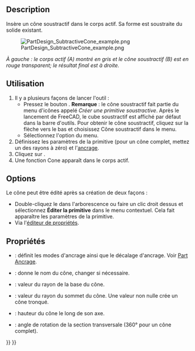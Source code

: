 <languages/>

{{Docnav/fr
|[[PartDesign_SubtractiveSphere/fr|Sphère soustractive]]
|[[PartDesign_SubtractiveEllipsoid/fr|Ellipsoïde soustractif]]
|[[PartDesign_Workbench/fr|Atelier PartDesign]]
|IconL=PartDesign_SubtractiveSphere.svg
|IconR=PartDesign_SubtractiveEllipsoid.svg
|IconC=Workbench_PartDesign.svg
}}

{{GuiCommand/fr
|Name=PartDesign SubtractiveCone
|Name/fr=PartDesign Cône soustractif
|MenuLocation=PartDesign → Créer une primitive soustractive → Cône soustractif
|Workbenches=[[PartDesign_Workbench/fr|PartDesign]]
|Version=0.17
|SeeAlso=[[PartDesign_CompPrimitiveSubtractive/fr|PartDesign Primitives soustractives]], [[PartDesign_AdditiveCone/fr|PartDesign Cône additif]]
}}

==Description==

Insère un cône soustractif dans le corps actif. Sa forme est soustraite du solide existant.

[[File:PartDesign_SubtractiveCone_example.png|none]]

''À gauche : le corps actif (A) montré en gris et le cône soustractif (B) est en rouge transparent; le résultat final est à droite.''

<span id="Usage"></span>
==Utilisation==

# Il y a plusieurs façons de lancer l'outil :
#* Pressez le bouton {{Button|[[Image:PartDesign AdditiveCone.svg|24px]] [[PartDesign_SubtractiveCone/fr|Cône Soustractif]]}}. '''Remarque''' : le cône soustractif fait partie du menu d'icônes appelé ''Créer une primitive soustractive''. Après le lancement de FreeCAD, le cube soustractif est affiché par défaut dans la barre d'outils. Pour obtenir le cône soustractif, cliquez sur la flèche vers le bas et choisissez Cône soustractif dans le menu.
#* Sélectionnez l'option {{MenuCommand|PartDesign → Créer une primitive soustractive → [[Image:PartDesign_SubtractiveCone.svg|16px]] Cône soustractif}} du menu.
# Définissez les paramètres de la primitive (pour un cône complet, mettez un des rayons à zéro) et l'[[Part_EditAttachment/fr|ancrage]].
# Cliquez sur {{Button|OK}}.
# Une fonction Cone apparaît dans le corps actif.

==Options== 

Le cône peut être édité après sa création de deux façons :
* Double-cliquez le dans l'arborescence ou faire un clic droit dessus et sélectionnez '''Éditer la primitive''' dans le menu contextuel. Cela fait apparaître les paramètres de la primitive. 
* Via l'[[Property_editor/fr|éditeur de propriétés]].

<span id="Properties"></span>
==Propriétés==

* {{PropertyData|Attachment}} : définit les modes d'ancrage ainsi que le décalage d'ancrage. Voir [[Part_EditAttachment/fr|Part Ancrage]].
* {{PropertyData|Label}} : donne le nom du cône, changer si nécessaire. 
* {{PropertyData|Radius1}} : valeur du rayon de la base du cône.
* {{PropertyData|Radius2}} : valeur du rayon du sommet du cône. Une valeur non nulle crée un cône tronqué.
* {{PropertyData|Height}} : hauteur du cône le long de son axe.
* {{PropertyData|Angle}} : angle de rotation de la section transversale (360° pour un cône complet).


{{Docnav/fr
|[[PartDesign_SubtractiveSphere/fr|Sphère soustractive]]
|[[PartDesign_SubtractiveEllipsoid/fr|Ellipsoïde soustractif]]
|[[PartDesign_Workbench/fr|Atelier PartDesign]]
|IconL=PartDesign_SubtractiveSphere.svg
|IconR=PartDesign_SubtractiveEllipsoid.svg
|IconC=Workbench_PartDesign.svg
}}

{{PartDesign_Tools_navi{{#translation:}}}}
{{Userdocnavi{{#translation:}}}}